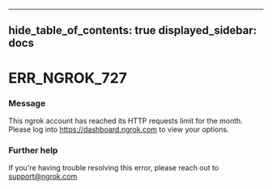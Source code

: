 

---
hide_table_of_contents: true
displayed_sidebar: docs
---


# ERR_NGROK_727

### Message
This ngrok account has reached its HTTP requests limit for the month. Please log into https://dashboard.ngrok.com to view your options.

<ErrorDetails error="err_ngrok_727" />



### Further help
If you're having trouble resolving this error, please reach out to [support@ngrok.com](mailto:support@ngrok.com?subject=Help%20with%20ERR_NGROK_727)

